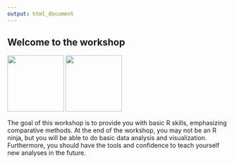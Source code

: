 ```yaml
---
output: html_document
---
```


## Welcome to the workshop

<img src="images/Rlogo.png" height=128 width=128>
<img src="favicon.png" height=128 width=128>


The goal of this workshop is to provide you with basic R skills, emphasizing comparative methods.  At the end of the workshop, you may not be an R ninja, but you will be able to do basic data analysis and visualization.  Furthermore, you should have the tools and confidence to teach yourself new analyses in the future. 

